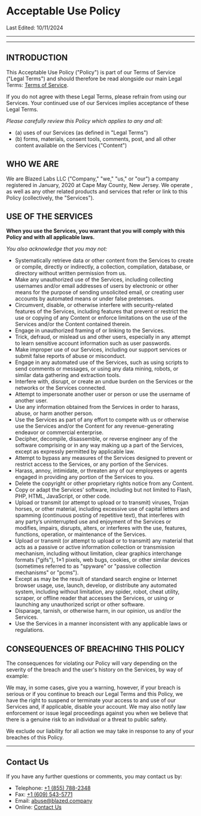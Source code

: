 
# Acceptable Use Policy

Last Edited: 10/11/2024

---

<TableOfContents />

---

## INTRODUCTION

This Acceptable Use Policy ("Policy") is part of our Terms of Service ("Legal Terms") and should therefore be read alongside our main Legal Terms: [Terms of Service](/terms). 

If you do not agree with these Legal Terms, please refrain from using our Services. Your continued use of our Services implies acceptance of these Legal Terms.

*Please carefully review this Policy which applies to any and all:*
* (a) uses of our Services (as defined in "Legal Terms")
* (b) forms, materials, consent tools, comments, post, and all other content available on the Services ("Content")


## WHO WE ARE

We are Blazed Labs LLC ("Company," "we," "us," or "our") a company registered in January, 2020 at Cape May County, New Jersey. We operate , as well as any other related products and services that refer or link to this Policy (collectively, the "Services").

## USE OF THE SERVICES

**When you use the Services, you warrant that you will comply with this Policy and with all applicable laws.**

*You also acknowledge that you may not:*
* Systematically retrieve data or other content from the Services to create or compile, directly or indirectly, a collection, compilation, database, or directory without written permission from us.
* Make any unauthorized use of the Services, including collecting usernames and/or email addresses of users by electronic or other means for the purpose of sending unsolicited email, or creating user accounts by automated means or under false pretenses.
* Circumvent, disable, or otherwise interfere with security-related features of the Services, including features that prevent or restrict the use or copying of any Content or enforce limitations on the use of the Services and/or the Content contained therein.
* Engage in unauthorized framing of or linking to the Services.
* Trick, defraud, or mislead us and other users, especially in any attempt to learn sensitive account information such as user passwords.
* Make improper use of our Services, including our support services or submit false reports of abuse or misconduct.
* Engage in any automated use of the Services, such as using scripts to send comments or messages, or using any data mining, robots, or similar data gathering and extraction tools.
* Interfere with, disrupt, or create an undue burden on the Services or the networks or the Services connected.
* Attempt to impersonate another user or person or use the username of another user.
* Use any information obtained from the Services in order to harass, abuse, or harm another person.
* Use the Services as part of any effort to compete with us or otherwise use the Services and/or the Content for any revenue-generating endeavor or commercial enterprise.
* Decipher, decompile, disassemble, or reverse engineer any of the software comprising or in any way making up a part of the Services, except as expressly permitted by applicable law.
* Attempt to bypass any measures of the Services designed to prevent or restrict access to the Services, or any portion of the Services.
* Harass, annoy, intimidate, or threaten any of our employees or agents engaged in providing any portion of the Services to you.
* Delete the copyright or other proprietary rights notice from any Content.
* Copy or adapt the Services’ software, including but not limited to Flash, PHP, HTML, JavaScript, or other code.
* Upload or transmit (or attempt to upload or to transmit) viruses, Trojan horses, or other material, including excessive use of capital letters and spamming (continuous posting of repetitive text), that interferes with any party’s uninterrupted use and enjoyment of the Services or modifies, impairs, disrupts, alters, or interferes with the use, features, functions, operation, or maintenance of the Services.
* Upload or transmit (or attempt to upload or to transmit) any material that acts as a passive or active information collection or transmission mechanism, including without limitation, clear graphics interchange formats ("gifs"), 1×1 pixels, web bugs, cookies, or other similar devices (sometimes referred to as "spyware" or "passive collection mechanisms" or "pcms").
* Except as may be the result of standard search engine or Internet browser usage, use, launch, develop, or distribute any automated system, including without limitation, any spider, robot, cheat utility, scraper, or offline reader that accesses the Services, or using or launching any unauthorized script or other software.
* Disparage, tarnish, or otherwise harm, in our opinion, us and/or the Services.
* Use the Services in a manner inconsistent with any applicable laws or regulations.

## CONSEQUENCES OF BREACHING THIS POLICY

The consequences for violating our Policy will vary depending on the severity of the breach and the user's history on the Services, by way of example:

We may, in some cases, give you a warning, however, if your breach is serious or if you continue to breach our Legal Terms and this Policy, we have the right to suspend or terminate your access to and use of our Services and, if applicable, disable your account. We may also notify law enforcement or issue legal proceedings against you when we believe that there is a genuine risk to an individual or a threat to public safety.

We exclude our liability for all action we may take in response to any of your breaches of this Policy.

---

## Contact Us

If you have any further questions or comments, you may contact us by:

* Telephone: [+1 (855) 788-2348](tel:+18557882348)
* Fax: [+1 (609) 543-5771](tel:+16095435771)
* Email: [abuse@blazed.company](mailto:abuse@blazed.company)
* Online: [Contact Us](/contact/)
